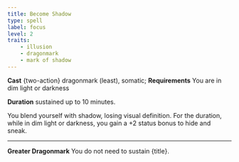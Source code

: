 ```yaml
---
title: Become Shadow
type: spell
label: focus
level: 2
traits:
    - illusion
    - dragonmark
    - mark of shadow
---
```


**Cast** {two-action} dragonmark (least), somatic; **Requirements** You are in dim light or darkness

**Duration** sustained up to 10 minutes.

You blend yourself with shadow, losing visual definition. For the duration, while in dim light or darkness, you gain a +2 status bonus to hide and sneak.

---

**Greater Dragonmark** You do not need to sustain {title}.
